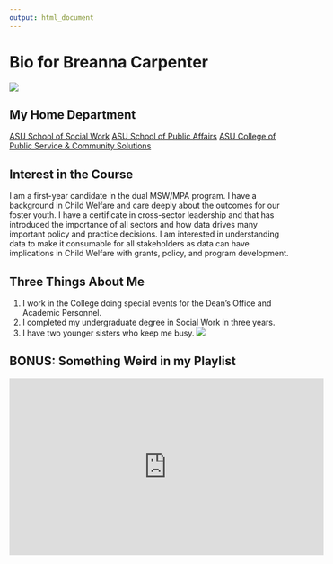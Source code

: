 ```yaml
---
output: html_document
---
```



# Bio for Breanna Carpenter

![](Breanna.jpg)


## My Home Department

[ASU School of Social Work](https://ssw.asu.edu)
[ASU School of Public Affairs](https://spa.asu.edu)
[ASU College of Public Service & Community Solutions](https://publicservice.asu.edu)


## Interest in the Course

I am a first-year candidate in the dual MSW/MPA program. I have a background in Child Welfare and care deeply about the outcomes for our foster youth. I have a certificate in cross-sector leadership and that has introduced the importance of all sectors and how data drives many important policy and practice decisions. I am interested in understanding data to make it consumable for all stakeholders as data can have implications in Child Welfare with grants, policy, and program development. 


## Three Things About Me

1.	I work in the College doing special events for the Dean's Office and Academic Personnel.
2.	I completed my undergraduate degree in Social Work in three years. 
3.	I have two younger sisters who keep me busy. 
![](Carpenter.jpg)

## BONUS: Something Weird in my Playlist

<iframe width="560" height="315" src="https://www.youtube.com/embed/g00viskJPVM" frameborder="0" allow="autoplay; encrypted-media" allowfullscreen></iframe>

